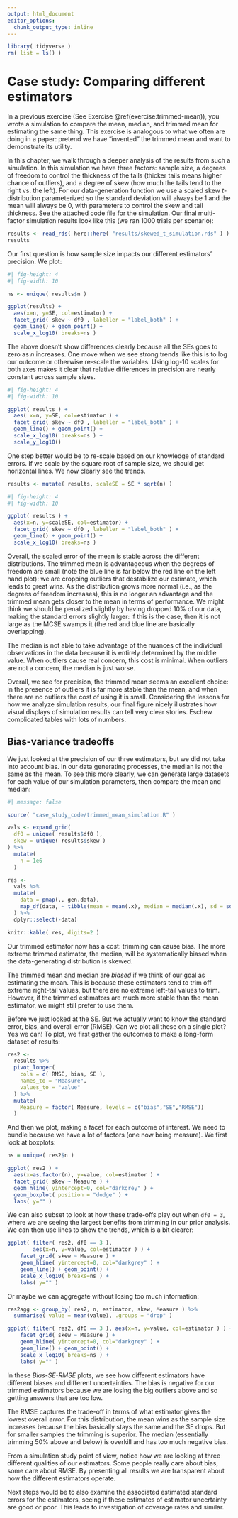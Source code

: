 ```yaml
---
output: html_document
editor_options: 
  chunk_output_type: inline
---
```

```r
library( tidyverse )
rm( list = ls() )
```


# Case study: Comparing different estimators


In a previous exercise (See Exercise \@ref(exercise:trimmed-mean)), you wrote a simulation to compare the mean, median, and trimmed mean for estimating the same thing.
This exercise is analogous to what we often are doing in a paper: pretend we have "invented" the trimmed mean and want to demonstrate its utility.

In this chapter, we walk through a deeper analysis of the results from such a simulation.
In this simulation we have three factors: sample size, a degrees of freedom to control the thickness of the tails (thicker tails means higher chance of outliers), and a degree of skew (how much the tails tend to the right vs. the left).
For our data-generation function we use a scaled skew $t$-distribution parameterized so the standard deviation will always be 1 and the mean will always be 0, with parameters to control the skew and tail thickness.
See the attached code file for the simulation. 
Our final multi-factor simulation results look like this (we ran 1000 trials per scenario):

```r
results <- read_rds( here::here( "results/skewed_t_simulation.rds" ) )
results
```

Our first question is how sample size impacts our different estimators' precision.
We plot:

```r
#| fig-height: 4
#| fig-width: 10

ns <- unique( results$n )

ggplot(results) + 
  aes(x=n, y=SE, col=estimator) +
  facet_grid( skew ~ df0 , labeller = "label_both" ) +
  geom_line() + geom_point() +
  scale_x_log10( breaks=ns )
```

The above doesn't show differences clearly because all the SEs goes to zero as $n$ increases.
One move when we see strong trends like this is to log our outcome or otherwise re-scale the variables. 
Using log-10 scales for both axes makes it clear that relative differences in precision are nearly constant across sample sizes.

```r
#| fig-height: 4
#| fig-width: 10

ggplot( results ) +
  aes( x=n, y=SE, col=estimator ) +
  facet_grid( skew ~ df0 , labeller = "label_both" ) +
  geom_line() + geom_point() +
  scale_x_log10( breaks=ns ) +
  scale_y_log10()
```

One step better would be to re-scale based on our knowledge of standard errors.
If we scale by the square root of sample size, we should get horizontal lines.
We now clearly see the trends.

```r
results <- mutate( results, scaleSE = SE * sqrt(n) )
```

```r
#| fig-height: 4
#| fig-width: 10

ggplot( results ) +  
  aes(x=n, y=scaleSE, col=estimator) +
  facet_grid( skew ~ df0 , labeller = "label_both" ) +
  geom_line() + geom_point() +
  scale_x_log10( breaks=ns )
```

Overall, the scaled error of the mean is stable across the different distributions. 
The trimmed mean is advantageous when the degrees of freedom are small (note the blue line is far below the red line on the left hand plot): we are cropping outliers that destabilize our estimate, which leads to great wins.
As the distribution grows more normal (i.e., as the degrees of freedom increases), this is no longer an advantage and the trimmed mean gets closer to the mean in terms of
performance.
We might think we should be penalized slightly by having dropped 10% of our data, making the standard errors slightly larger: if this is the case, then it is not large as the MCSE swamps it (the red and blue line are basically overlapping).

The median is not able to take advantage of the nuances of the individual observations in the data because it is entirely determined by the middle value.
When outliers cause real concern, this cost is minimal. When outliers are not a concern, the median is just worse.

Overall, we see for precision, the trimmed mean seems an excellent choice: in the presence of
outliers it is far more stable than the mean, and when there are no outliers
the cost of using it is small.
Considering the lessons for how we analyze simulation results, our final figure nicely illustrates how
visual displays of simulation results can tell very clear stories. 
Eschew complicated tables with lots of numbers.


## Bias-variance tradeoffs

We just looked at the precision of our three estimators, but we did not take into account bias.
In our data generating processes, the median is not the same as the mean.
To see this more clearly, we can generate large datasets for each value of our simulation parameters, then compare the mean and median:

```r
#| message: false

source( "case_study_code/trimmed_mean_simulation.R" )

vals <- expand_grid( 
  df0 = unique( results$df0 ),
  skew = unique( results$skew ) 
) %>%
  mutate(
    n = 1e6
  )

res <-
  vals %>%
  mutate(
    data = pmap(., gen.data),
    map_df(data, ~ tibble(mean = mean(.x), median = median(.x), sd = sd(.x)))
  ) %>%
  dplyr::select(-data)

knitr::kable( res, digits=2 )
```

Our trimmed estimator now has a cost: trimming can cause bias.
The more extreme trimmed estimator, the median, will be systematically biased when the data-generating distribution is skewed.

The trimmed mean and median are  *biased* if we think of our goal as estimating the mean. 
This is because these estimators tend to trim off extreme right-tail values, but there are no extreme left-tail values to trim.
However, if the trimmed estimators are much more stable than the mean estimator, we might still prefer to use them. 

Before we just looked at the SE.
But we actually want to
know the standard error, bias, and overall error (RMSE).
Can we plot all these on a single plot?  Yes we can!
To plot, we first gather the outcomes to make a long-form dataset of results:

```r

res2 <- 
  results %>%
  pivot_longer( 
    cols = c( RMSE, bias, SE ), 
    names_to = "Measure",
    values_to = "value" 
  ) %>% 
  mutate(
    Measure = factor( Measure, levels = c("bias","SE","RMSE"))
  )

```

And then we plot, making a facet for each outcome of interest.
We need to bundle because we have a lot of factors (one now being measure).
We first look at boxplots:

```r
ns = unique( res2$n )

ggplot( res2 ) +
  aes(x=as.factor(n), y=value, col=estimator ) +
  facet_grid( skew ~ Measure ) +
  geom_hline( yintercept=0, col="darkgrey" ) +
  geom_boxplot( position = "dodge" ) +
  labs( y="" )
```

We can also subset to look at how these trade-offs play out when `df0 = 3`, where we are seeing the largest benefits from trimming in our prior analysis.
We can then use lines to show the trends, which is a bit clearer:

```r
ggplot( filter( res2, df0 == 3 ), 
        aes(x=n, y=value, col=estimator ) ) +
    facet_grid( skew ~ Measure ) +
    geom_hline( yintercept=0, col="darkgrey" ) +
    geom_line() + geom_point() +
    scale_x_log10( breaks=ns ) +
    labs( y="" )
```

Or maybe we can aggregate without losing too much information:

```r
res2agg <- group_by( res2, n, estimator, skew, Measure ) %>%
  summarise( value = mean(value), .groups = "drop" )

ggplot( filter( res2, df0 == 3 ), aes(x=n, y=value, col=estimator ) ) +
    facet_grid( skew ~ Measure ) +
    geom_hline( yintercept=0, col="darkgrey" ) +
    geom_line() + geom_point() +
    scale_x_log10( breaks=ns ) +
    labs( y="" )
```

In these _Bias-SE-RMSE_ plots, we see how different estimators have different biases and different
uncertainties.
The bias is negative for our trimmed estimators because we
are losing the big outliers above and so getting answers that are too low.

The RMSE captures the trade-off in terms of what estimator gives the lowest
overall *error*.  For this distribution, the mean wins as the sample size
increases because the bias basically stays the same and the SE drops.  But
for smaller samples the trimming is superior.  The median (essentially
trimming 50% above and below) is overkill and has too much negative bias.

From a simulation study point of view, notice how we are looking at three
different qualities of our estimators. Some people really care about bias,
some care about RMSE.  By presenting all results we are transparent about how
the different estimators operate.

Next steps would be to also examine the associated estimated standard errors
for the estimators, seeing if these estimates of estimator uncertainty are
good or poor.  This leads to investigation of coverage rates and similar.

